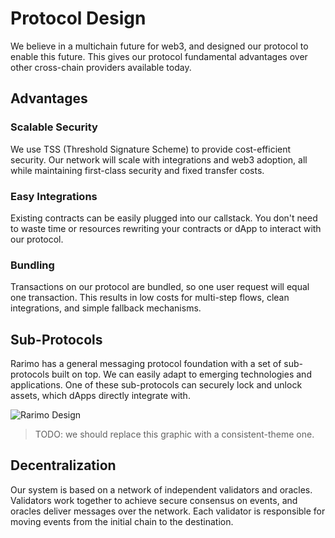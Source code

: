---
---

# Protocol Design

We believe in a multichain future for web3, and designed our protocol to enable this future.
This gives our protocol fundamental advantages over other cross-chain providers available today.

## Advantages

### Scalable Security

We use TSS (Threshold Signature Scheme) to provide cost-efficient security.
Our network will scale with integrations and web3 adoption, all while maintaining first-class security and fixed transfer costs.

### Easy Integrations

Existing contracts can be easily plugged into our callstack.
You don't need to waste time or resources rewriting your contracts or dApp to interact with our protocol.

### Bundling

Transactions on our protocol are bundled, so one user request will equal one transaction.
This results in low costs for multi-step flows, clean integrations, and simple fallback mechanisms.

## Sub-Protocols

Rarimo has a general messaging protocol foundation with a set of sub-protocols built on top.
We can easily adapt to emerging technologies and applications.
One of these sub-protocols can securely lock and unlock assets, which dApps directly integrate with.

![Rarimo Design](/img/rarimo-design.png)

> TODO: we should replace this graphic with a consistent-theme one.

## Decentralization

Our system is based on a network of independent validators and oracles.
Validators work together to achieve secure consensus on events, and oracles deliver messages over the network.
Each validator is responsible for moving events from the initial chain to the destination.
